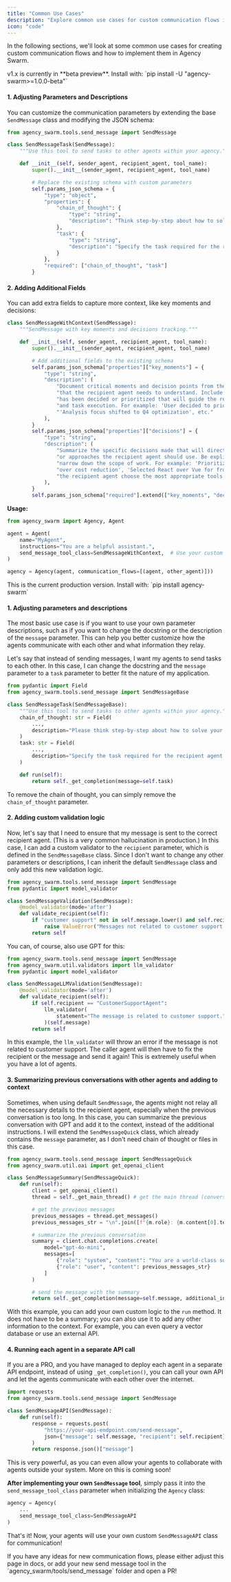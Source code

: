 ```yaml
---
title: "Common Use Cases"
description: "Explore common use cases for custom communication flows in Agency Swarm."
icon: "code"
---
```


In the following sections, we'll look at some common use cases for creating custom communication flows and how to implement them in Agency Swarm.

<Tabs>
<Tab title="v1.x (Latest)">

<Warning>
v1.x is currently in **beta preview**. Install with: `pip install -U "agency-swarm>=1.0.0-beta"`
</Warning>

#### 1. Adjusting Parameters and Descriptions

You can customize the communication parameters by extending the base `SendMessage` class and modifying the JSON schema:

```python
from agency_swarm.tools.send_message import SendMessage

class SendMessageTask(SendMessage):
    """Use this tool to send tasks to other agents within your agency."""

    def __init__(self, sender_agent, recipient_agent, tool_name):
        super().__init__(sender_agent, recipient_agent, tool_name)

        # Replace the existing schema with custom parameters
        self.params_json_schema = {
            "type": "object",
            "properties": {
                "chain_of_thought": {
                    "type": "string",
                    "description": "Think step-by-step about how to solve your current task, then break it down into smaller steps for the recipient agent."
                },
                "task": {
                    "type": "string",
                    "description": "Specify the task required for the recipient agent to complete. Focus on clarifying what the task entails rather than providing exact instructions."
                }
            },
            "required": ["chain_of_thought", "task"]
        }
```

#### 2. Adding Additional Fields

You can add extra fields to capture more context, like key moments and decisions:

```python
class SendMessageWithContext(SendMessage):
    """SendMessage with key moments and decisions tracking."""

    def __init__(self, sender_agent, recipient_agent, tool_name):
        super().__init__(sender_agent, recipient_agent, tool_name)

        # Add additional fields to the existing schema
        self.params_json_schema["properties"]["key_moments"] = {
            "type": "string",
            "description": (
                "Document critical moments and decision points from the current conversation "
                "that the recipient agent needs to understand. Include context about what "
                "has been decided or prioritized that will guide the recipient's tool selection "
                "and task execution. For example: 'User decided to prioritize performance over cost', "
                "'Analysis focus shifted to Q4 optimization', etc."
            ),
        }
        self.params_json_schema["properties"]["decisions"] = {
            "type": "string",
            "description": (
                "Summarize the specific decisions made that will directly impact which tools "
                "or approaches the recipient agent should use. Be explicit about choices that "
                "narrow down the scope of work. For example: 'Prioritized performance analysis "
                "over cost reduction', 'Selected React over Vue for frontend', etc. This helps "
                "the recipient agent choose the most appropriate tools and approach."
            ),
        }
        self.params_json_schema["required"].extend(["key_moments", "decisions"])
```

**Usage:**

```python
from agency_swarm import Agency, Agent

agent = Agent(
    name="MyAgent",
    instructions="You are a helpful assistant.",
    send_message_tool_class=SendMessageWithContext,  # Use your custom class
)

agency = Agency(agent, communication_flows=[(agent, other_agent)]))
```

</Tab>
<Tab title="v0.x (Production)">

<Info>
This is the current production version. Install with: `pip install agency-swarm`
</Info>

#### 1. Adjusting parameters and descriptions

The most basic use case is if you want to use your own parameter descriptions, such as if you want to change the docstring or the description of the `message` parameter. This can help you better customize how the agents communicate with each other and what information they relay.

Let's say that instead of sending messages, I want my agents to send tasks to each other. In this case, I can change the docstring and the `message` parameter to a `task` parameter to better fit the nature of my application.

```python
from pydantic import Field
from agency_swarm.tools.send_message import SendMessageBase

class SendMessageTask(SendMessageBase):
    """Use this tool to send tasks to other agents within your agency."""
    chain_of_thought: str = Field(
        ...,
        description="Please think step-by-step about how to solve your current task, provided by the user. Then, break down this task into smaller steps and issue each step individually to the recipient agent via the task parameter."
    )
    task: str = Field(
        ...,
        description="Specify the task required for the recipient agent to complete. Focus on clarifying what the task entails, rather than providing exact instructions. Make sure to include all the relevant information needed to complete the task."
    )

    def run(self):
        return self._get_completion(message=self.task)
```

To remove the chain of thought, you can simply remove the `chain_of_thought` parameter.

#### 2. Adding custom validation logic

Now, let's say that I need to ensure that my message is sent to the correct recipient agent. (This is a very common hallucination in production.) In this case, I can add a custom validator to the `recipient` parameter, which is defined in the `SendMessageBase` class. Since I don't want to change any other parameters or descriptions, I can inherit the default `SendMessage` class and only add this new validation logic.

```python
from agency_swarm.tools.send_message import SendMessage
from pydantic import model_validator

class SendMessageValidation(SendMessage):
    @model_validator(mode='after')
    def validate_recipient(self):
        if "customer support" not in self.message.lower() and self.recipient == "CustomerSupportAgent":
            raise ValueError("Messages not related to customer support cannot be sent to the customer support agent.")
        return self
```

You can, of course, also use GPT for this:

```python
from agency_swarm.tools.send_message import SendMessage
from agency_swarm.util.validators import llm_validator
from pydantic import model_validator

class SendMessageLLMValidation(SendMessage):
    @model_validator(mode='after')
    def validate_recipient(self):
        if self.recipient == "CustomerSupportAgent":
            llm_validator(
                statement="The message is related to customer support."
            )(self.message)
        return self
```

In this example, the `llm_validator` will throw an error if the message is not related to customer support. The caller agent will then have to fix the recipient or the message and send it again! This is extremely useful when you have a lot of agents.

#### 3. Summarizing previous conversations with other agents and adding to context

Sometimes, when using default `SendMessage`, the agents might not relay all the necessary details to the recipient agent, especially when the previous conversation is too long. In this case, you can summarize the previous conversation with GPT and add it to the context, instead of the additional instructions. I will extend the `SendMessageQuick` class, which already contains the `message` parameter, as I don't need chain of thought or files in this case.

```python
from agency_swarm.tools.send_message import SendMessageQuick
from agency_swarm.util.oai import get_openai_client

class SendMessageSummary(SendMessageQuick):
    def run(self):
        client = get_openai_client()
        thread = self._get_main_thread() # get the main thread (conversation with the user)

        # get the previous messages
        previous_messages = thread.get_messages()
        previous_messages_str = "\n".join([f"{m.role}: {m.content[0].text.value}" for m in previous_messages])

        # summarize the previous conversation
        summary = client.chat.completions.create(
            model="gpt-4o-mini",
            messages=[
                {"role": "system", "content": "You are a world-class summarizer. Please summarize the following conversation in a few sentences:"},
                {"role": "user", "content": previous_messages_str}
            ]
        )

        # send the message with the summary
        return self._get_completion(message=self.message, additional_instructions=f"\n\nPrevious conversation summary: '{summary.choices[0].message.content}'")
```

With this example, you can add your own custom logic to the `run` method. It does not have to be a summary; you can also use it to add any other information to the context. For example, you can even query a vector database or use an external API.

#### 4. Running each agent in a separate API call

If you are a PRO, and you have managed to deploy each agent in a separate API endpoint, instead of using `_get_completion()`, you can call your own API and let the agents communicate with each other over the internet.

```python
import requests
from agency_swarm.tools.send_message import SendMessage

class SendMessageAPI(SendMessage):
    def run(self):
        response = requests.post(
            "https://your-api-endpoint.com/send-message",
            json={"message": self.message, "recipient": self.recipient}
        )
        return response.json()["message"]
```

This is very powerful, as you can even allow your agents to collaborate with agents outside your system. More on this is coming soon!

**After implementing your own `SendMessage` tool**, simply pass it into the `send_message_tool_class` parameter when initializing the `Agency` class:

```python
agency = Agency(
    ...
    send_message_tool_class=SendMessageAPI
)
```

That's it! Now, your agents will use your own custom `SendMessageAPI` class for communication!

</Tab>
</Tabs>

<Tip title="Contributing">
  If you have any ideas for new communication flows, please either adjust this page in docs, or add your new send
  message tool in the `agency_swarm/tools/send_message` folder and open a PR!
</Tip>
